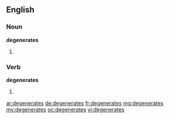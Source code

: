 ==English==

===Noun===
'''degenerates'''

# {{plural of|degenerate}}

===Verb===
'''degenerates'''

# {{third-person singular of|degenerate}}

[[ar:degenerates]]
[[de:degenerates]]
[[fr:degenerates]]
[[mg:degenerates]]
[[my:degenerates]]
[[oc:degenerates]]
[[vi:degenerates]]